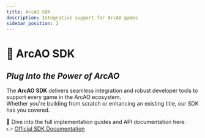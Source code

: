 ```yaml
---
title: ArcAO SDK
description: Integrative support for ArcAO games
sidebar_position: 2
---
```


# 🧰 ArcAO SDK  
## *Plug Into the Power of ArcAO*

The **ArcAO SDK** delivers seamless integration and robust developer tools to support every game in the ArcAO ecosystem.  
Whether you're building from scratch or enhancing an existing title, our SDK has you covered.

🔗 Dive into the full implementation guides and API documentation here:  
👉 <a href={ARCAO.sdkDocs} target="_blank">Official SDK Documentation</a>
